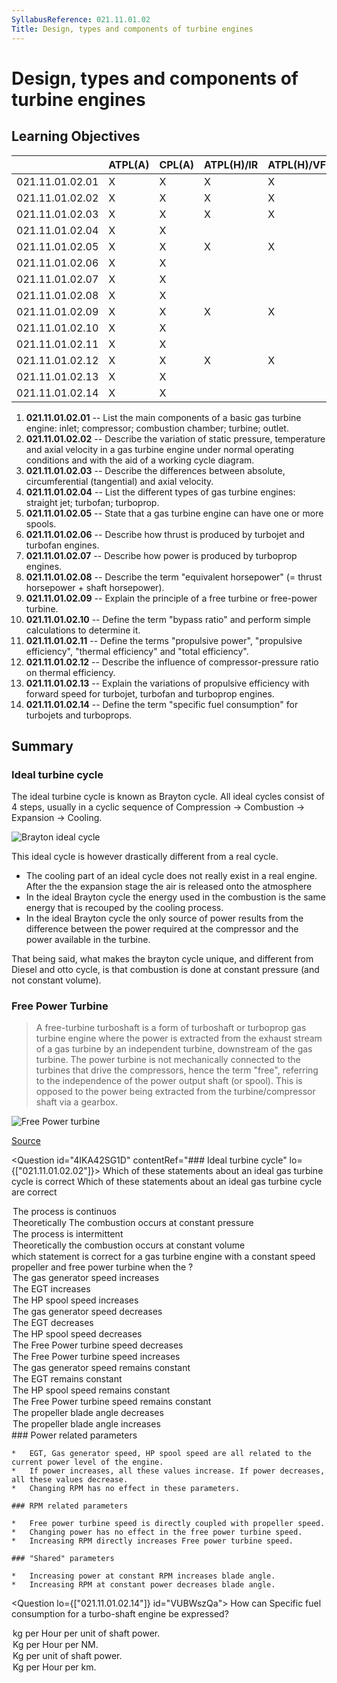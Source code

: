 ```yaml
---
SyllabusReference: 021.11.01.02
Title: Design, types and components of turbine engines
---
```


# Design, types and components of turbine engines

## Learning Objectives

|                 | ATPL(A) | CPL(A) | ATPL(H)/IR | ATPL(H)/VFR | CPL(H) | IR  | CBIR(A) |
| --------------- | ------- | ------ | ---------- | ----------- | ------ | --- | ------- |
| 021.11.01.02.01 | X       | X      | X          | X           | X      |     |         |
| 021.11.01.02.02 | X       | X      | X          | X           | X      |     |         |
| 021.11.01.02.03 | X       | X      | X          | X           | X      |     |         |
| 021.11.01.02.04 | X       | X      |            |             |        |     |         |
| 021.11.01.02.05 | X       | X      | X          | X           | X      |     |         |
| 021.11.01.02.06 | X       | X      |            |             |        |     |         |
| 021.11.01.02.07 | X       | X      |            |             |        |     |         |
| 021.11.01.02.08 | X       | X      |            |             |        |     |         |
| 021.11.01.02.09 | X       | X      | X          | X           | X      |     |         |
| 021.11.01.02.10 | X       | X      |            |             |        |     |         |
| 021.11.01.02.11 | X       | X      |            |             |        |     |         |
| 021.11.01.02.12 | X       | X      | X          | X           | X      |     |         |
| 021.11.01.02.13 | X       | X      |            |             |        |     |         |
| 021.11.01.02.14 | X       | X      |            |             |        |     |         |

1.  **021.11.01.02.01** -- List the main components of a basic gas turbine
    engine: inlet; compressor; combustion chamber; turbine; outlet.
2.  **021.11.01.02.02** -- Describe the variation of static pressure,
    temperature and axial velocity in a gas turbine engine under normal
    operating conditions and with the aid of a working cycle diagram.
3.  **021.11.01.02.03** -- Describe the differences between absolute,
    circumferential (tangential) and axial velocity.
4.  **021.11.01.02.04** -- List the different types of gas turbine engines:
    straight jet; turbofan; turboprop.
5.  **021.11.01.02.05** -- State that a gas turbine engine can have one or more
    spools.
6.  **021.11.01.02.06** -- Describe how thrust is produced by turbojet and
    turbofan engines.
7.  **021.11.01.02.07** -- Describe how power is produced by turboprop engines.
8.  **021.11.01.02.08** -- Describe the term "equivalent horsepower" (= thrust
    horsepower + shaft horsepower).
9.  **021.11.01.02.09** -- Explain the principle of a free turbine or free-power
    turbine.
10. **021.11.01.02.10** -- Define the term "bypass ratio" and perform simple
    calculations to determine it.
11. **021.11.01.02.11** -- Define the terms "propulsive power", "propulsive
    efficiency", "thermal efficiency" and "total efficiency".
12. **021.11.01.02.12** -- Describe the influence of compressor-pressure ratio
    on thermal efficiency.
13. **021.11.01.02.13** -- Explain the variations of propulsive efficiency with
    forward speed for turbojet, turbofan and turboprop engines.
14. **021.11.01.02.14** -- Define the term "specific fuel consumption" for
    turbojets and turboprops.

## Summary

### Ideal turbine cycle

The ideal turbine cycle is known as Brayton cycle. All ideal cycles consist of 4
steps, usually in a cyclic sequence of Compression -> Combustion -> Expansion ->
Cooling.

![Brayton ideal cycle](images/021.11.01.2-02.png)

This ideal cycle is however drastically different from a real cycle.

- The cooling part of an ideal cycle does not really exist in a real engine.
  After the the expansion stage the air is released onto the atmosphere
- In the ideal Brayton cycle the energy used in the combustion is the same
  energy that is recouped by the cooling process.
- In the ideal Brayton cycle the only source of power results from the
  difference between the power required at the compressor and the power
  available in the turbine.

That being said, what makes the brayton cycle unique, and different from Diesel
and otto cycle, is that combustion is done at constant pressure (and not
constant volume).

### Free Power Turbine

> A free-turbine turboshaft is a form of turboshaft or turboprop gas turbine
> engine where the power is extracted from the exhaust stream of a gas turbine
> by an independent turbine, downstream of the gas turbine. The power turbine is
> not mechanically connected to the turbines that drive the compressors, hence
> the term "free", referring to the independence of the power output shaft (or
> spool). This is opposed to the power being extracted from the
> turbine/compressor shaft via a gearbox.

![Free Power turbine](images/021.11.01.2-01.png)

[Source](https://en.wikipedia.org/wiki/Free-turbine_turboshaft)

<Question id="4IKA42SG1D" contentRef="### Ideal turbine cycle" lo={["021.11.01.02.02"]}>
  <Text variant="oneCorrect">
    Which of these statements about an ideal gas turbine cycle is correct
  </Text>
<Text variant="oneTwo">
  Which of these statements about an ideal gas turbine cycle are correct
</Text>
<Option key="1" correct>
  The process is continuos
</Option>
<Option key="2" correct>
  Theoretically The combustion occurs at constant pressure
</Option>
<Option key="1">The process is intermittent</Option>

  <Option key="2">
    Theoretically the combustion occurs at constant volume
  </Option>
</Question>

<Question id="EZZV2N5LJ0" lo="021.11.01.02.09">
  <Text variant="oneTwo">
    which statement is correct for a gas turbine engine with a constant speed
    propeller and free power turbine when the <Subject />?
  </Text>
<Option subject={[["Power setting is increased"]]}>
  The gas generator speed increases
</Option>
<Option subject={[["Power setting is increased"]]}>The EGT increases</Option>
<Option subject={[["Power setting is increased"]]}>
  The HP spool speed increases
</Option>
<Option subject={[["Power setting is decreased"]]}>
  The gas generator speed decreases
</Option>
<Option subject={[["Power setting is decreased"]]}>The EGT decreases</Option>
<Option subject={[["Power setting is decreased"]]}>
  The HP spool speed decreases
</Option>
<Option subject={[["Propeller RPM setting is decreased"]]}>
  The Free Power turbine speed decreases
</Option>
<Option subject={[["Propeller RPM setting is increased"]]}>
  The Free Power turbine speed increases
</Option>
<Option
  subject={[
    ["Propeller RPM setting is decreased"],
    ["Propeller RPM setting is increased"],
  ]}
>
  The gas generator speed remains constant
</Option>
<Option
  subject={[
    ["Propeller RPM setting is decreased"],
    ["Propeller RPM setting is increased"],
  ]}
>
  The EGT remains constant
</Option>
<Option
  subject={[
    ["Propeller RPM setting is decreased"],
    ["Propeller RPM setting is increased"],
  ]}
>
  The HP spool speed remains constant
</Option>
<Option
  subject={[["Power setting is increased"], ["Power setting is decreased"]]}
>
  The Free Power turbine speed remains constant
</Option>
<Option
  subject={[
    ["Power setting is decreased"],
    ["Propeller RPM setting is increased"],
  ]}
>
  The propeller blade angle decreases
</Option>
<Option
  subject={[
    ["Power setting is increased"],
    ["Propeller RPM setting is decreased"],
  ]}
>
  The propeller blade angle increases
</Option>

  <Explanation>
    ### Power related parameters

    *   EGT, Gas generator speed, HP spool speed are all related to the current power level of the engine.
    *   If power increases, all these values increase. If power decreases, all these values decrease.
    *   Changing RPM has no effect in these parameters.

    ### RPM related parameters

    *   Free power turbine speed is directly coupled with propeller speed.
    *   Changing power has no effect in the free power turbine speed.
    *   Increasing RPM directly increases Free power turbine speed.

    ### "Shared" parameters

    *   Increasing power at constant RPM increases blade angle.
    *   Increasing RPM at constant power decreases blade angle.

  </Explanation>
</Question>

<Question lo={["021.11.01.02.14"]} id="VUBWszQa">
  <Text variant="oneCorrect">
    How can Specific fuel consumption for a turbo-shaft engine be expressed?
  </Text>
<Option id="VUBWszQa-1" correct>
  kg per Hour per unit of shaft power.
</Option>

  <Option id="VUBWszQa-0"> Kg per Hour per NM.</Option>
  <Option id="VUBWszQa-2">Kg per unit of shaft power.</Option>
  <Option id="VUBWszQa-3">Kg per Hour per km.</Option>
</Question>
